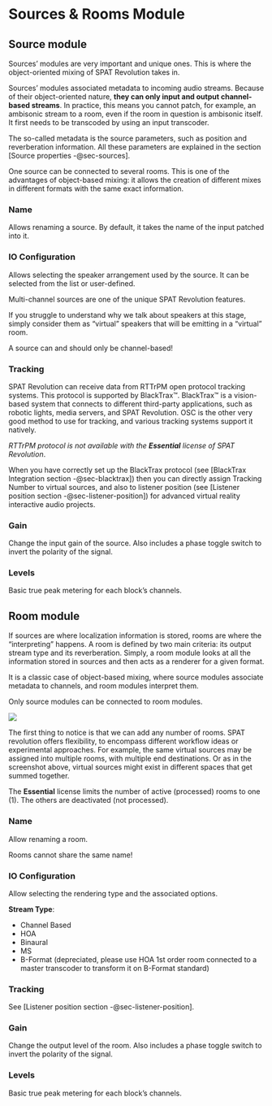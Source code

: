 # Sources & Rooms Module {#sec-source-room-modules}

## Source module

Sources’ modules are very important and unique ones. This is where the object-oriented mixing of SPAT Revolution takes in.

Sources’ modules associated metadata to incoming audio streams. Because of their object-oriented nature, **they can only input and output channel-based streams**. In practice, this means you cannot patch, for example, an ambisonic stream to a room, even if the room in question is ambisonic itself. It first needs to be transcoded by using an input transcoder.

The so-called metadata is the source parameters, such as position and reverberation information. All these parameters are explained in the section [Source properties -@sec-sources].

One source can be connected to several rooms. This is one of the advantages of object-based mixing: it allows the creation of different mixes in different formats with the same exact information.

### Name

Allows renaming a source. By default, it takes the name of the input patched into it.

### IO Configuration

Allows selecting the speaker arrangement used by the source. It can be selected from the list or user-defined.

Multi-channel sources are one of the unique SPAT Revolution features.

:::{.callout-note}
If you struggle to understand why we talk about speakers at this stage, simply consider them as "virtual" speakers that will be emitting in a "virtual" room.
:::

:::{.callout-warning}
 A source can and should only be channel-based!
:::

### Tracking

SPAT Revolution can receive data from RTTrPM open protocol tracking systems. This protocol is supported by BlackTrax™. BlackTrax™ is a vision-based system that connects to different third-party applications, such as robotic lights, media servers, and SPAT Revolution. OSC is the other very good method to use for tracking, and various tracking systems support it natively.

:::{.callout-warning}
 _RTTrPM protocol is not available with the **Essential** license of SPAT Revolution_.
:::

When you have correctly set up the BlackTrax protocol (see [BlackTrax Integration section -@sec-blacktrax]) then you can directly assign Tracking Number to virtual sources, and also to listener position (see [Listener position section -@sec-listener-position]) for advanced virtual reality interactive audio projects.

### Gain

Change the input gain of the source. Also includes a phase toggle switch to invert the polarity of the signal.

### Levels

Basic true peak metering for each block's channels.

## Room module

If sources are where localization information is stored, rooms are where the "interpreting" happens. A room is defined by two main criteria: its output stream type and its reverberation. Simply, a room module looks at all the information stored in sources and then acts as a renderer for a given format.

:::{.callout-warning}
It is a classic case of object-based mixing, where source modules associate metadata to channels, and room modules interpret them.

Only source modules can be connected to room modules.
:::

![](https://media.githubusercontent.com/media/FLUX-SE/doc_images/main/SpatR/Setup/SessionWithRoomSelected.png)

The first thing to notice is that we can add any number of rooms. SPAT revolution offers flexibility, to encompass different workflow ideas or experimental approaches. For example, the same virtual sources may be assigned into multiple rooms, with multiple end destinations. Or as in the screenshot above, virtual sources might exist in different spaces that get summed together.

 The **Essential** license limits the number of active (processed) rooms to one (1). The others are deactivated (not processed).

### Name

Allow renaming a room.

:::{.callout-warning}
Rooms cannot share the same name!
:::

### IO Configuration

Allow selecting the rendering type and the associated options.

**Stream Type**:

+ Channel Based
+ HOA
+ Binaural
+ MS
+ B-Format (depreciated, please use HOA 1st order room connected to a master transcoder to transform it on B-Format standard)

### Tracking

See [Listener position section -@sec-listener-position].

### Gain

Change the output level of the room. Also includes a phase toggle switch to invert the polarity of the signal.

### Levels

Basic true peak metering for each block's channels.